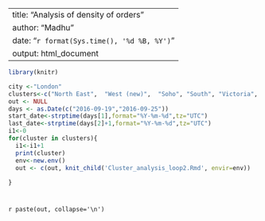 
---
title: "Analysis of density of orders"
author: "Madhu"
date: "`r format(Sys.time(), '%d %B, %Y')`"
output: html_document
---
```r

library(knitr)

```

```r

city <-"London"
clusters<-c("North East",  "West (new)",  "Soho", "South", "Victoria", "City", "Southeast", "Camden" ,"ALL")
out <- NULL
days <- as.Date(c("2016-09-19","2016-09-25"))
start_date<-strptime(days[1],format="%Y-%m-%d",tz="UTC")
last_date<-strptime(days[2]+1,format="%Y-%m-%d",tz="UTC")
i1<-0
for(cluster in clusters){
  i1<-i1+1
  print(cluster)
  env<-new.env()
  out <- c(out, knit_child('Cluster_analysis_loop2.Rmd', envir=env))
  
}
```

#  {.tabset .tabset-fade .tabset-pills}
`r paste(out, collapse='\n')`





